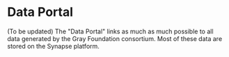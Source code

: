 # Data Portal

(To be updated) The "Data Portal" links as much as much possible to all data generated by the Gray Foundation consortium. 
Most of these data are stored on the Synapse platform. 

